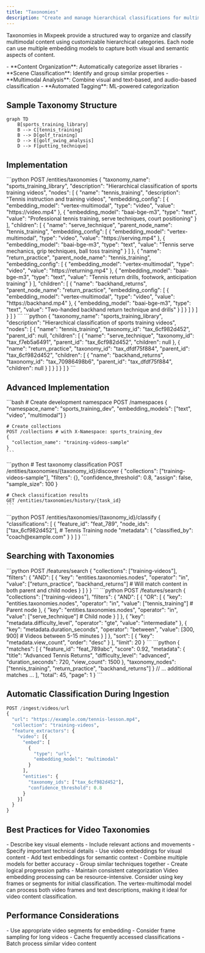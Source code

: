 ```yaml
---
title: "Taxonomies"
description: "Create and manage hierarchical classifications for multimodal content organization"
---
```


Taxonomies in Mixpeek provide a structured way to organize and classify multimodal content using customizable hierarchical categories. Each node can use multiple embedding models to capture both visual and semantic aspects of content.

<Accordion title="Why Use Taxonomies?">
  - **Content Organization**: Automatically categorize asset libraries
  - **Scene Classification**: Identify and group similar properties
  - **Multimodal Analysis**: Combine visual and text-based, and audio-based classification
  - **Automated Tagging**: ML-powered categorization
</Accordion>

## Sample Taxonomy Structure

```mermaid
graph TD
    B[sports_training_library]
    B --> C[tennis_training]
    B --> D[golf_training]
    D --> E[golf_swing_analysis]
    D --> F[putting_technique]
```

## Implementation

<Tabs>
  <Tab title="Create Taxonomy">
    ```python
    POST /entities/taxonomies
    {
      "taxonomy_name": "sports_training_library",
      "description": "Hierarchical classification of sports training videos",
      "nodes": [
        {
          "name": "tennis_training",
          "description": "Tennis instruction and training videos",
          "embedding_config": [
            {
              "embedding_model": "vertex-multimodal",
              "type": "video",
              "value": "https://video.mp4"
            },
            {
              "embedding_model": "baai-bge-m3",
              "type": "text",
              "value": "Professional tennis training, serve techniques, court positioning"
            }
          ],
          "children": [
            {
              "name": "serve_technique",
              "parent_node_name": "tennis_training",
              "embedding_config": [
                {
                  "embedding_model": "vertex-multimodal",
                  "type": "video",
                  "value": "https://serving.mp4"
                },
                {
                  "embedding_model": "baai-bge-m3",
                  "type": "text",
                  "value": "Tennis serve mechanics, grip techniques, ball toss training"
                }
              ]
            },
            {
              "name": "return_practice",
              "parent_node_name": "tennis_training",
              "embedding_config": [
                {
                  "embedding_model": "vertex-multimodal",
                  "type": "video",
                  "value": "https://returning.mp4"
                },
                {
                  "embedding_model": "baai-bge-m3",
                  "type": "text",
                  "value": "Tennis return drills, footwork, anticipation training"
                }
              ],
              "children": [
                {
                  "name": "backhand_returns",
                  "parent_node_name": "return_practice",
                  "embedding_config": [
                    {
                      "embedding_model": "vertex-multimodal",
                      "type": "video",
                      "value": "https://backhand.mp4"
                    },
                    {
                      "embedding_model": "baai-bge-m3",
                      "type": "text",
                      "value": "Two-handed backhand return technique and drills"
                    }
                  ]
                }
              ]
            }
          ]
        }
      ]
    }
    ```
  </Tab>
  
  <Tab title="Response">
    ```python
    {
      "taxonomy_name": "sports_training_library",
      "description": "Hierarchical classification of sports training videos",
      "nodes": [
        {
          "name": "tennis_training",
          "taxonomy_id": "tax_6cf982d452",
          "parent_id": null,
          "children": [
            {
              "name": "serve_technique",
              "taxonomy_id": "tax_f7eb5a6491",
              "parent_id": "tax_6cf982d452",
              "children": null
            },
            {
              "name": "return_practice",
              "taxonomy_id": "tax_dfdf75f884",
              "parent_id": "tax_6cf982d452",
              "children": [
                {
                  "name": "backhand_returns",
                  "taxonomy_id": "tax_70986498b6",
                  "parent_id": "tax_dfdf75f884",
                  "children": null
                }
              ]
            }
          ]
        }
      ]
    }
    ```
  </Tab>
</Tabs>

## Advanced Implementation

<Tabs>
  <Tab title="Development Setup">
    ```bash
    # Create development namespace
    POST /namespaces
    {
      "namespace_name": "sports_training_dev",
      "embedding_models": ["text", "video", "multimodal"]
    }

    # Create collections
    POST /collections # with X-Namespace: sports_training_dev
    {
      "collection_name": "training-videos-sample"
    }
    ```
  </Tab>

  <Tab title="Testing Classifications">
    ```python
    # Test taxonomy classification
    POST /entities/taxonomies/{taxonomy_id}/discover
    {
      "collections": ["training-videos-sample"],
      "filters": {},
      "confidence_threshold": 0.8,
      "assign": false,
      "sample_size": 100
    }

    # Check classification results
    GET /entities/taxonomies/history/{task_id}
    ```
  </Tab>

  <Tab title="Manual Classification">
    ```python
    POST /entities/taxonomies/{taxonomy_id}/classify
    {
      "classifications": [
        {
          "feature_id": "feat_789",
          "node_ids": ["tax_6cf982d452"],  # Tennis Training node
          "metadata": {
            "classified_by": "coach@example.com"
          }
        }
      ]
    }
    ```
  </Tab>
</Tabs>

## Searching with Taxonomies

<Tabs>
  <Tab title="Basic Hierarchical Search">
    ```python
    POST /features/search
    {
      "collections": ["training-videos"],
      "filters": {
        "AND": [
          {
            "key": "entities.taxonomies.nodes",
            "operator": "in",
            "value": ["return_practice", "backhand_returns"]  # Will match content in both parent and child nodes
          }
        ]
      }
    }
    ```
  </Tab>

  <Tab title="Complex Search">
    ```python
    POST /features/search
    {
      "collections": ["training-videos"],
      "filters": {
        "AND": [
          {
            "OR": [
              {
                "key": "entities.taxonomies.nodes",
                "operator": "in",
                "value": ["tennis_training"]  # Parent node
              },
              {
                "key": "entities.taxonomies.nodes",
                "operator": "in",
                "value": ["serve_technique"]  # Child node
              }
            ]
          },
          {
            "key": "metadata.difficulty_level",
            "operator": "gte",
            "value": "intermediate"
          },
          {
            "key": "metadata.duration_seconds",
            "operator": "between",
            "value": [300, 900]  # Videos between 5-15 minutes
          }
        ]
      },
      "sort": [
        {
          "key": "metadata.view_count",
          "order": "desc"
        }
      ],
      "limit": 20
    }
    ```
  </Tab>

  <Tab title="Response">
    ```python
    {
      "matches": [
        {
          "feature_id": "feat_789abc",
          "score": 0.92,
          "metadata": {
            "title": "Advanced Tennis Returns",
            "difficulty_level": "advanced",
            "duration_seconds": 720,
            "view_count": 1500
          },
          "taxonomy_nodes": ["tennis_training", "return_practice", "backhand_returns"]
        }
        // ... additional matches ...
      ],
      "total": 45,
      "page": 1
    }
    ```
  </Tab>
</Tabs>

## Automatic Classification During Ingestion

```python
POST /ingest/videos/url
{
  "url": "https://example.com/tennis-lesson.mp4",
  "collection": "training-videos",
  "feature_extractors": {
    "video": [{
      "embed": [
        {
          "type": "url",
          "embedding_model": "multimodal"
        }
      ],
      "entities": {
        "taxonomy_ids": ["tax_6cf982d452"],
        "confidence_threshold": 0.8
      }
    }]
  }
}
```


## Best Practices for Video Taxonomies

<Steps>
  <Step title="Video Description">
    - Describe key visual elements
    - Include relevant actions and movements
    - Specify important technical details
  </Step>

  <Step title="Multimodal Configuration">
    - Use video embeddings for visual content
    - Add text embeddings for semantic context
    - Combine multiple models for better accuracy
  </Step>

  <Step title="Hierarchy Design">
    - Group similar techniques together
    - Create logical progression paths
    - Maintain consistent categorization
  </Step>
</Steps>

<Warning>
  Video embedding processing can be resource-intensive. Consider using key frames or segments for initial classification.
</Warning>

<Note>
  The vertex-multimodal model can process both video frames and text descriptions, making it ideal for video content classification.
</Note>

## Performance Considerations

<Accordion title="Video Processing Tips">
  - Use appropriate video segments for embedding
  - Consider frame sampling for long videos
  - Cache frequently accessed classifications
  - Batch process similar video content
</Accordion>